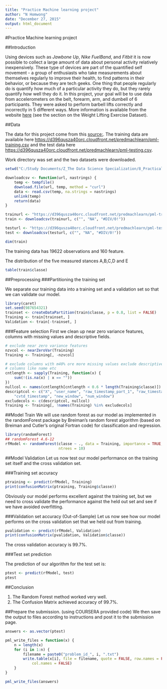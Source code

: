 ```yaml
---
title: "Practice Machine learning project"
author: "N Homwong"
date: "December 27, 2015"
output: html_document
---
```


##########################################
#Practice Machine learning project

##Introduction

Using devices such as *Jawbone Up*, *Nike FuelBand*, and *Fitbit* it is now possible to collect a large amount of data about personal activity relatively inexpensively. These type of devices are part of the quantified self movement - a group of enthusiasts who take measurements about themselves regularly to improve their health, to find patterns in their behavior, or because they are tech geeks. One thing that people regularly do is quantify how much of a particular activity they do, but they rarely quantify how well they do it. In this project, your goal will be to use data from accelerometers on the belt, forearm, arm, and dumbell of 6 participants. They were asked to perform barbell lifts correctly and incorrectly in 5 different ways. More information is available from the website [here](http://groupware.les.inf.puc-rio.br/har) 
(see the section on the Weight Lifting Exercise Dataset). 

##Data

The data for this project come from this [source:](http://groupware.les.inf.puc-rio.br/har).
The training data are available here <https://d396qusza40orc.cloudfront.net/predmachlearn/pml-training.csv>
and the test data here <https://d396qusza40orc.cloudfront.net/predmachlearn/pml-testing.csv>.


Work directory was set and the two datasets were downloaded.
```r
setwd("C:/Study Documents/Z_The Data Science Specialization/8_Practical Machine Learning/Assignment")

downloadcsv <- function(url, nastrings) {
    temp <- tempfile()
    download.file(url, temp, method = "curl")
    data <- read.csv(temp, na.strings = nastrings)
    unlink(temp)
    return(data)
}

trainurl <- "https://d396qusza40orc.cloudfront.net/predmachlearn/pml-training.csv"
train <- downloadcsv(trainurl, c("", "NA", "#DIV/0!"))

testurl <- "https://d396qusza40orc.cloudfront.net/predmachlearn/pml-testing.csv"
test <- downloadcsv(testurl, c("", "NA", "#DIV/0!"))
```


```r
dim(train)
```
The training data has 19622 observations and 160 feature.

The distribution of the five measured stances A,B,C,D and E 
```r
table(train$classe)
```

##Preprocessing
###Partitioning the training set

We separate our training data into a training set and a validation set so that we can validate our model.
```r
library(caret)
set.seed(987654321)
trainset <- createDataPartition(train$classe, p = 0.8, list = FALSE)
Training <- train[trainset, ]
Validation <- train[-trainset, ]
```

###Feature selection
First we clean up near zero variance features, columns with missing values and descriptive fields.

```r
# exclude near zero variance features
nzvcol <- nearZeroVar(Training)
Training <- Training[, -nzvcol]

# exclude columns with m40% ore more missing values exclude descriptive
# columns like name etc
cntlength <- sapply(Training, function(x) {
    sum(!(is.na(x) | x == ""))
})
nullcol <- names(cntlength[cntlength < 0.6 * length(Training$classe)])
descriptcol <- c("X", "user_name", "raw_timestamp_part_1", "raw_timestamp_part_2",
    "cvtd_timestamp", "new_window", "num_window")
excludecols <- c(descriptcol, nullcol)
Training <- Training[, !names(Training) %in% excludecols]
```

##Model Train
We will use random forest as our model as implemented in the randomForest package by Breiman's random forest algorithm (based on Breiman and Cutler's original Fortran code) for classification and regression.

```r
library(randomForest)
## randomForest 4.6-12
rfModel <- randomForest(classe ~ ., data = Training, importance = TRUE, 
                        ntrees = 10)
```

##Model Validation
Let us now test our model performance on the training set itself and the cross validation set.

###Training set accuracy

```r
ptraining <- predict(rfModel, Training)
print(confusionMatrix(ptraining, Training$classe))
```

Obviously our model performs excellent against the training set, but we need to cross validate the performance against the held out set and see if we have avoided overfitting.

###Validation set accuracy (Out-of-Sample)
Let us now see how our model performs on the cross validation set that we held out from training.

```r
pvalidation <- predict(rfModel, Validation)
print(confusionMatrix(pvalidation, Validation$classe))
```

The cross validation accuracy is 99.7%.


###Test set prediction

The prediction of our algorithm for the test set is:


```r
ptest <- predict(rfModel, test)
ptest
```

##Conclusion

1. The Random Forest method worked very well.
2. The Confusion Matrix achieved accuracy of 99.7%. 

##Prepare the submission. (using COURSERA provided code)
We then save the output to files according to instructions and post it to the submission page.

```r
answers <- as.vector(ptest)

pml_write_files = function(x) {
    n = length(x)
    for (i in 1:n) {
        filename = paste0("problem_id_", i, ".txt")
        write.table(x[i], file = filename, quote = FALSE, row.names = FALSE,
            col.names = FALSE)
    }
}

pml_write_files(answers)
```




